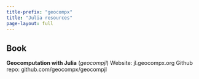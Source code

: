 ```yaml
---
title-prefix: "geocompx"
title: "Julia resources"
page-layout: full
---
```


## Book

::: {.grid}

::: {.g-col-12 .g-col-md-6}
**Geocomputation with Julia** (*geocompjl*)
Website: jl.geocompx.org
Github repo: github.com/geocompx/geocompjl
:::

::: {.g-col-12 .g-col-md-6}

:::

:::
